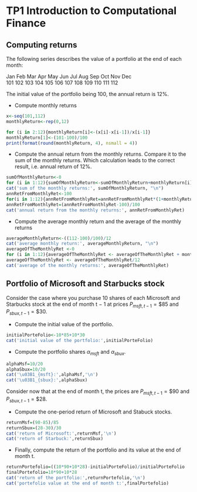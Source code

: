 # TP1 Introduction to Computational Finance

## Computing returns

The following series describes the value of a portfolio at the end of each month:  
  
Jan Feb Mar Apr May Jun Jul Aug Sep Oct Nov Dec  
101 102 103 104 105 106 107 108 109 110 111 112  
  
The initial value of the portfolio being 100, the annual return is 12%.

* Compute monthly returns
```{r}
x<-seq(101,112)
monthlyReturn<-rep(0,12)

for (i in 2:12){monthlyReturn[i]<-(x[i]-x[i-1])/x[i-1]}
monthlyReturn[1]<-(101-100)/100
print(format(round(monthlyReturn, 4), nsmall = 4))
```

* Compute the annual return from the monthly returns. Compare it to the sum of the
monthly returns. Which calculation leads to the correct result, i.e. annual return of
12%.

```{r}
sumOfMonthlyReturn<-0
for (i in 1:12){sumOfMonthlyReturn<-sumOfMonthlyReturn+monthlyReturn[i]}
cat('sum of the monthly returns:', sumOfMonthlyReturn, "\n")
annRetFromMonthlyRet<-100
for(i in 1:12){annRetFromMonthlyRet=annRetFromMonthlyRet*(1+monthlyReturn[i])}
annRetFromMonthlyRet=(annRetFromMonthlyRet-100)/100
cat('annual return from the monthly returns:', annRetFromMonthlyRet)
```

* Compute the average monthly return and the average of the monthly returns
```{r}
averageMonthlyReturn<-((112-100)/100)/12
cat('average monthly return:', averageMonthlyReturn, "\n")
averageOfTheMonthlyRet <-0
for (i in 1:12){averageOfTheMonthlyRet <- averageOfTheMonthlyRet + monthlyReturn[i]}
averageOfTheMonthlyRet <- averageOfTheMonthlyRet/12
cat('average of the monthly returns:', averageOfTheMonthlyRet)
```
## Portfolio of Microsoft and Starbucks stock

Consider the case where you purchase 10 shares of each Microsoft and Starbucks stock at
the end of month t − 1 at prices $P_{msft,t−1} = \$85$ and $P_{sbux,t−1} = \$30$.

* Compute the initial value of the portfolio.
```{r}
initialPorteFolio<-10*85+10*30
cat('initial value of the portfolio:',initialPorteFolio)
```

* Compute the portfolio shares $α_{msft}$ and $α_{sbux}$.
```{r}
alphaMsf=10/20
alphaSbux=10/20
cat('\u03B1_{msft}:',alphaMsf,'\n')
cat('\u03B1_{sbux}:',alphaSbux)

```
Consider now that at the end of month t, the prices are $P_{msft,t−1} = \$90$ and $P_{sbux,t−1} = \$28$.  

* Compute the one-period return of Microsoft and Stabuck stocks.
```{r}
returnMsf=(90-85)/85
returnSbux=(28-30)/30
cat('return of Microsoft:',returnMsf,'\n')
cat('return of Starbuck:',returnSbux)
```

* Finally, compute the return of the portfolio and its value at the end of month t.
```{r}
returnPortefolio=((10*90+10*28)-initialPorteFolio)/initialPorteFolio
finalPortefolio=10*90+10*28
cat('return of the portfolio:',returnPortefolio,'\n')
cat('portefolio value at the end of month t:',finalPortefolio)
```
